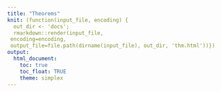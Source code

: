 ```yaml
---
title: "Theorems"
knit: (function(input_file, encoding) {
  out_dir <- 'docs';
  rmarkdown::render(input_file,
 encoding=encoding,
 output_file=file.path(dirname(input_file), out_dir, 'thm.html'))})
output:
  html_document:
    toc: true
    toc_float: TRUE
    theme: simplex
---
```



